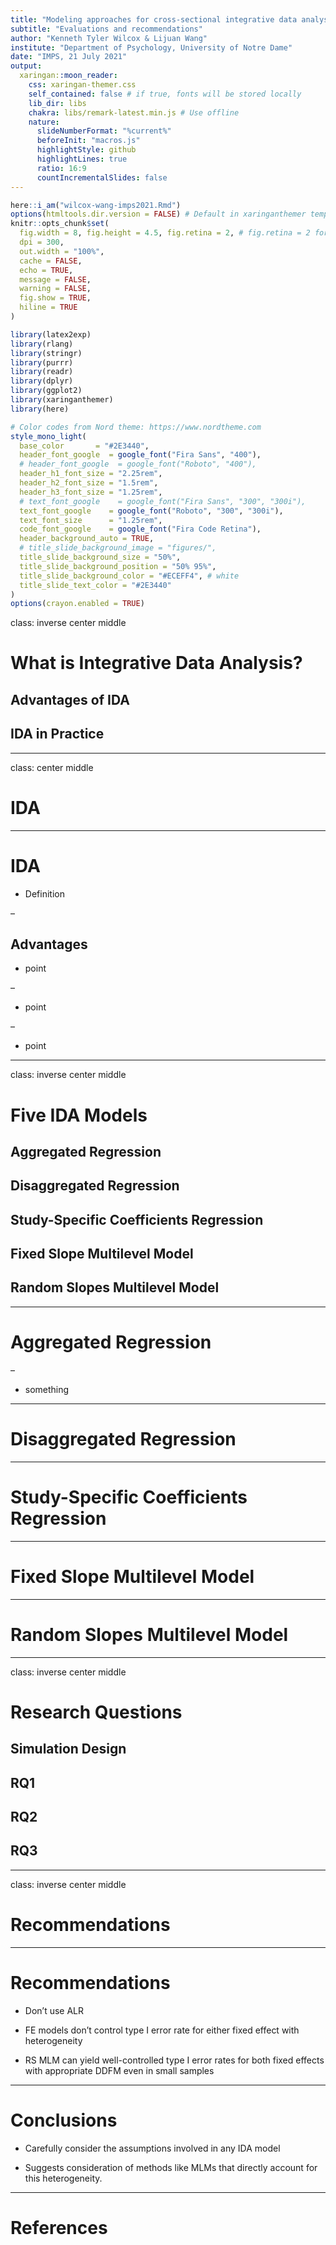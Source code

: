 ```yaml
---
title: "Modeling approaches for cross-sectional integrative data analysis"
subtitle: "Evaluations and recommendations"
author: "Kenneth Tyler Wilcox & Lijuan Wang"
institute: "Department of Psychology, University of Notre Dame"
date: "IMPS, 21 July 2021"
output:
  xaringan::moon_reader:
    css: xaringan-themer.css
    self_contained: false # if true, fonts will be stored locally
    lib_dir: libs
    chakra: libs/remark-latest.min.js # Use offline
    nature:
      slideNumberFormat: "%current%"
      beforeInit: "macros.js"
      highlightStyle: github
      highlightLines: true
      ratio: 16:9
      countIncrementalSlides: false
---
```


```r
here::i_am("wilcox-wang-imps2021.Rmd")
options(htmltools.dir.version = FALSE) # Default in xaringanthemer template; don't know what this does
knitr::opts_chunk$set(
  fig.width = 8, fig.height = 4.5, fig.retina = 2, # fig.retina = 2 for most Retina displays (https://yihui.org/knitr/options/#plots)
  dpi = 300,
  out.width = "100%",
  cache = FALSE,
  echo = TRUE,
  message = FALSE, 
  warning = FALSE,
  fig.show = TRUE,
  hiline = TRUE
)
```

```r
library(latex2exp)
library(rlang)
library(stringr)
library(purrr)
library(readr)
library(dplyr)
library(ggplot2)
library(xaringanthemer)
library(here)

# Color codes from Nord theme: https://www.nordtheme.com
style_mono_light(
  base_color       = "#2E3440",
  header_font_google  = google_font("Fira Sans", "400"),
  # header_font_google  = google_font("Roboto", "400"),
  header_h1_font_size = "2.25rem",
  header_h2_font_size = "1.5rem",
  header_h3_font_size = "1.25rem",
  # text_font_google    = google_font("Fira Sans", "300", "300i"),
  text_font_google    = google_font("Roboto", "300", "300i"),
  text_font_size      = "1.25rem", 
  code_font_google    = google_font("Fira Code Retina"),
  header_background_auto = TRUE,
  # title_slide_background_image = "figures/",
  title_slide_background_size = "50%",
  title_slide_background_position = "50% 95%",
  title_slide_background_color = "#ECEFF4", # white
  title_slide_text_color = "#2E3440"
)
options(crayon.enabled = TRUE)
```

class: inverse center middle

# What is Integrative Data Analysis?

## Advantages of IDA

## IDA in Practice

---

class: center middle

# IDA

---

# IDA

+ Definition

--

## Advantages

+ point

--

+ point

--

+ point

---

class: inverse center middle

# Five IDA Models

## Aggregated Regression

## Disaggregated Regression

## Study-Specific Coefficients Regression

## Fixed Slope Multilevel Model

## Random Slopes Multilevel Model

---

# Aggregated Regression

--

+ something

---

# Disaggregated Regression

---

# Study-Specific Coefficients Regression

---

# Fixed Slope Multilevel Model

---

# Random Slopes Multilevel Model

---

class: inverse center middle

# Research Questions

## Simulation Design

## RQ1

## RQ2

## RQ3

---

class: inverse center middle

# Recommendations

---

# Recommendations

+ Don't use ALR

+ FE models don't control type I error rate for either fixed effect with heterogeneity

+ RS MLM can yield well-controlled type I error rates for both fixed effects with appropriate DDFM even in small samples

---

# Conclusions

+ Carefully consider the assumptions involved in any IDA model

+ Suggests consideration of methods like MLMs that directly account for this heterogeneity.

---

# References

